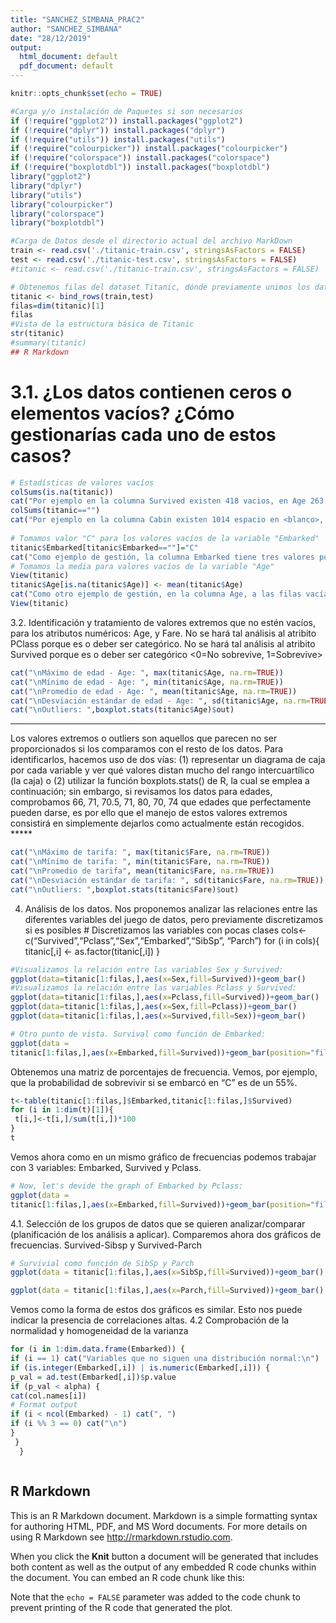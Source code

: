 ---
title: "SANCHEZ_SIMBANA_PRAC2"
author: "SANCHEZ_SIMBANA"
date: "28/12/2019"
output:
  html_document: default
  pdf_document: default
---

```{r setup, include=FALSE}
knitr::opts_chunk$set(echo = TRUE)
```

```{r}
#Carga y/o instalación de Paquetes si son necesarios
if (!require("ggplot2")) install.packages("ggplot2")
if (!require("dplyr")) install.packages("dplyr")
if (!require("utils")) install.packages("utils")
if (!require("colourpicker")) install.packages("colourpicker")
if (!require("colorspace")) install.packages("colorspace")
if (!require("boxplotdbl")) install.packages("boxplotdbl")
library("ggplot2")
library("dplyr")
library("utils")
library("colourpicker")
library("colorspace")
library("boxplotdbl")
```


```{r}
#Carga de Datos desde el directorio actual del archivo MarkDown
train <- read.csv('./titanic-train.csv', stringsAsFactors = FALSE)
test <- read.csv('./titanic-test.csv', stringsAsFactors = FALSE)
#titanic <- read.csv('./titanic-train.csv', stringsAsFactors = FALSE)

```

```{r}
# Obtenemos filas del dataset Titanic, dónde previamente unimos los dataset test y train
titanic <- bind_rows(train,test)
filas=dim(titanic)[1]
filas
#Vista de la estructura básica de Titanic
str(titanic)
#summary(titanic)
## R Markdown
```
# 3.1. ¿Los datos contienen ceros o elementos vacíos? ¿Cómo gestionarías cada uno de estos casos?
```{r}
# Estadísticas de valores vacíos
colSums(is.na(titanic))
cat("Por ejemplo en la columna Survived existen 418 vacios, en Age 263 vacios, en Fare 1 vacio ")
colSums(titanic=="")
cat("Por ejemplo en la columna Cabin existen 1014 espacio en <blanco>, no obstante en Survived y fare, la condición no aplica porque son datos numéricos y no de texto")
    
# Tomamos valor "C" para los valores vacíos de la variable "Embarked"
titanic$Embarked[titanic$Embarked==""]="C" 
cat("Como ejemplo de gestión, la columna Embarked tiene tres valores posibles C = Cherbourg; Q = Queenstown; S = Southampton. La historia del titanic cuenta que el último puerto dónde se embarcaron pasajeros Cherbourg, por tanto hemos asumido que si algún pasajero no tiene registro de puerto de embarque, lo marcaremos o llenaremos como <C>")
# Tomamos la media para valores vacíos de la variable "Age"
View(titanic)
titanic$Age[is.na(titanic$Age)] <- mean(titanic$Age)
cat("Como otro ejemplo de gestión, en la columna Age, a las filas vacías se le asigna el promedio de la edades de los pasajeros registrados en el dataset")
View(titanic)
```
3.2. Identificación y tratamiento de valores extremos que no estén vacíos, para los atributos numéricos: Age, y Fare. No se hará tal análisis al atribito PClass porque es o deber ser categórico. No se hará tal análisis al atribito Survived porque es o deber ser categórico <0=No sobrevive, 1=Sobrevive>

```{r}
cat("\nMáximo de edad - Age: ", max(titanic$Age, na.rm=TRUE))
cat("\nMínimo de edad - Age: ", min(titanic$Age, na.rm=TRUE))
cat("\nPromedio de edad - Age: ", mean(titanic$Age, na.rm=TRUE))
cat("\nDesviación estándar de edad - Age: ", sd(titanic$Age, na.rm=TRUE))
cat("\nOutliers: ",boxplot.stats(titanic$Age)$out)
```
*****
Los valores extremos o outliers son aquellos que parecen no ser proporcionados si los comparamos con el resto de los datos. Para identificarlos, hacemos uso de dos vías: (1) representar un diagrama de caja por cada variable y ver qué valores distan mucho del rango intercuartílico (la caja) o (2) utilizar la función boxplots.stats() de R, la cual se emplea a continuación; sin embargo, si revisamos los datos para edades, comprobamos 66, 71, 70.5, 71, 80, 70, 74 que edades que perfectamente pueden darse, es por ello que el manejo de estos valores extremos consistirá en simplemente dejarlos como actualmente están recogidos.
*****
```{r}
cat("\nMáximo de tarifa: ", max(titanic$Fare, na.rm=TRUE))
cat("\nMínimo de tarifa: ", min(titanic$Fare, na.rm=TRUE))
cat("\nPromedio de tarifa", mean(titanic$Fare, na.rm=TRUE))
cat("\nDesviación estándar de tarifa: ", sd(titanic$Fare, na.rm=TRUE))
cat("\nOutliers: ",boxplot.stats(titanic$Fare)$out)
```



4. Análisis de los datos.
Nos proponemos analizar las relaciones entre las diferentes variables del
juego de datos, pero previamente discretizamos si es posibles
# Discretizamos las variables con pocas clases
cols<-c("Survived","Pclass","Sex","Embarked","SibSp", "Parch")
for (i in cols){
  titanic[,i] <- as.factor(titanic[,i])
}
```{r}
#Visualizamos la relación entre las variables Sex y Survived:
ggplot(data=titanic[1:filas,],aes(x=Sex,fill=Survived))+geom_bar()
#Visualizamos la relación entre las variables Pclass y Survived:
ggplot(data=titanic[1:filas,],aes(x=Pclass,fill=Survived))+geom_bar()
ggplot(data=titanic[1:filas,],aes(x=Sex,fill=Pclass))+geom_bar()
ggplot(data=titanic[1:filas,],aes(x=Survived,fill=Sex))+geom_bar()


```
```{r}
# Otro punto de vista. Survival como función de Embarked:
ggplot(data =
titanic[1:filas,],aes(x=Embarked,fill=Survived))+geom_bar(position="fill")+ylab("Frecuencia")
```


Obtenemos una matriz de porcentajes de frecuencia.
Vemos, por ejemplo, que la probabilidad de sobrevivir si se embarcó en
“C” es de un 55%.
```{r}
t<-table(titanic[1:filas,]$Embarked,titanic[1:filas,]$Survived)
for (i in 1:dim(t)[1]){
 t[i,]<-t[i,]/sum(t[i,])*100
}
t

```


Vemos ahora como en un mismo gráfico de frecuencias podemos trabajar
con 3 variables: Embarked, Survived y Pclass.
```{r}
# Now, let's devide the graph of Embarked by Pclass:
ggplot(data =
titanic[1:filas,],aes(x=Embarked,fill=Survived))+geom_bar(position="fill")+facet_wrap(~Pclass)
```

4.1. Selección de los grupos de datos que se quieren analizar/comparar (planificación
de los análisis a aplicar).
Comparemos ahora dos gráficos de frecuencias. Survived-Sibsp y
Survived-Parch
```{r}
# Survivial como función de SibSp y Parch
ggplot(data = titanic[1:filas,],aes(x=SibSp,fill=Survived))+geom_bar()
```
```{r}
ggplot(data = titanic[1:filas,],aes(x=Parch,fill=Survived))+geom_bar()

```


Vemos como la forma de estos dos gráficos es similar. Esto nos puede indicar la
presencia de correlaciones altas.
4.2 Comprobación de la normalidad y homogeneidad de la varianza
```{r}
for (i in 1:dim.data.frame(Embarked)) {
if (i == 1) cat("Variables que no siguen una distribución normal:\n")
if (is.integer(Embarked[,i]) | is.numeric(Embarked[,i])) {
p_val = ad.test(Embarked[,i])$p.value
if (p_val < alpha) {
cat(col.names[i])
# Format output
if (i < ncol(Embarked) - 1) cat(", ")
if (i %% 3 == 0) cat("\n")
}
 }
  }
```









```

```
## R Markdown
This is an R Markdown document. Markdown is a simple formatting syntax for authoring HTML, PDF, and MS Word documents. For more details on using R Markdown see <http://rmarkdown.rstudio.com>.

When you click the **Knit** button a document will be generated that includes both content as well as the output of any embedded R code chunks within the document. You can embed an R code chunk like this:

Note that the `echo = FALSE` parameter was added to the code chunk to prevent printing of the R code that generated the plot.
